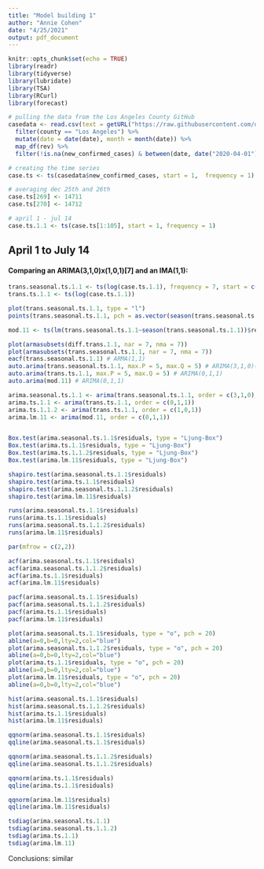 ```yaml
---
title: "Model building 1"
author: "Annie Cohen"
date: "4/25/2021"
output: pdf_document
---
```


```r
knitr::opts_chunk$set(echo = TRUE)
library(readr)
library(tidyverse)
library(lubridate)
library(TSA)
library(RCurl)
library(forecast)
```

```r
# pulling the data from the Los Angeles County GitHub
casedata <- read.csv(text = getURL("https://raw.githubusercontent.com/datadesk/california-coronavirus-data/master/latimes-county-totals.csv")) %>%
  filter(county == "Los Angeles") %>%
  mutate(date = date(date), month = month(date)) %>%
  map_df(rev) %>%
  filter(!is.na(new_confirmed_cases) & between(date, date("2020-04-01"),date("2021-03-31")))

# creating the time series
case.ts <- ts(casedata$new_confirmed_cases, start = 1,  frequency = 1)

# averaging dec 25th and 26th
case.ts[269] <- 14711
case.ts[270] <- 14712

# april 1 - jul 14
case.ts.1.1 <- ts(case.ts[1:105], start = 1, frequency = 1)
```

## April 1 to July 14

#### Comparing an ARIMA(3,1,0)x(1,0,1)[7] and an IMA(1,1):

```r
trans.seasonal.ts.1.1 <- ts(log(case.ts.1.1), frequency = 7, start = c(1,3))
trans.ts.1.1 <- ts(log(case.ts.1.1))

plot(trans.seasonal.ts.1.1, type = "l")
points(trans.seasonal.ts.1.1, pch = as.vector(season(trans.seasonal.ts.1.1)), cex = 0.8, col = "blue")

```

```r
mod.11 <- ts(lm(trans.seasonal.ts.1.1~season(trans.seasonal.ts.1.1))$residuals, frequency = 7)

plot(armasubsets(diff.trans.1.1, nar = 7, nma = 7))
plot(armasubsets(trans.seasonal.ts.1.1, nar = 7, nma = 7))
eacf(trans.seasonal.ts.1.1) # ARMA(1,1)
auto.arima(trans.seasonal.ts.1.1, max.P = 5, max.Q = 5) # ARIMA(3,1,0)(1,0,1)[7]
auto.arima(trans.ts.1.1, max.P = 5, max.Q = 5) # ARIMA(0,1,1)
auto.arima(mod.11) # ARIMA(0,1,1)
```

```r
arima.seasonal.ts.1.1 <- arima(trans.seasonal.ts.1.1, order = c(3,1,0), seasonal = list(order = c(1,0,1), period = 7))
arima.ts.1.1 <- arima(trans.ts.1.1, order = c(0,1,1))
arima.ts.1.1.2 <- arima(trans.ts.1.1, order = c(1,0,1))
arima.lm.11 <- arima(mod.11, order = c(0,1,1))


Box.test(arima.seasonal.ts.1.1$residuals, type = "Ljung-Box")
Box.test(arima.ts.1.1$residuals, type = "Ljung-Box")
Box.test(arima.ts.1.1.2$residuals, type = "Ljung-Box")
Box.test(arima.lm.11$residuals, type = "Ljung-Box")

shapiro.test(arima.seasonal.ts.1.1$residuals)
shapiro.test(arima.ts.1.1$residuals)
shapiro.test(arima.seasonal.ts.1.1.2$residuals)
shapiro.test(arima.lm.11$residuals)

runs(arima.seasonal.ts.1.1$residuals)
runs(arima.ts.1.1$residuals)
runs(arima.seasonal.ts.1.1.2$residuals)
runs(arima.lm.11$residuals)
```

```r
par(mfrow = c(2,2))

acf(arima.seasonal.ts.1.1$residuals)
acf(arima.seasonal.ts.1.1.2$residuals)
acf(arima.ts.1.1$residuals)
acf(arima.lm.11$residuals)

pacf(arima.seasonal.ts.1.1$residuals)
pacf(arima.seasonal.ts.1.1.2$residuals)
pacf(arima.ts.1.1$residuals)
pacf(arima.lm.11$residuals)

plot(arima.seasonal.ts.1.1$residuals, type = "o", pch = 20)
abline(a=0,b=0,lty=2,col="blue")
plot(arima.seasonal.ts.1.1.2$residuals, type = "o", pch = 20)
abline(a=0,b=0,lty=2,col="blue")
plot(arima.ts.1.1$residuals, type = "o", pch = 20)
abline(a=0,b=0,lty=2,col="blue")
plot(arima.lm.11$residuals, type = "o", pch = 20)
abline(a=0,b=0,lty=2,col="blue")

hist(arima.seasonal.ts.1.1$residuals)
hist(arima.seasonal.ts.1.1.2$residuals)
hist(arima.ts.1.1$residuals)
hist(arima.lm.11$residuals)

qqnorm(arima.seasonal.ts.1.1$residuals)
qqline(arima.seasonal.ts.1.1$residuals)

qqnorm(arima.seasonal.ts.1.1.2$residuals)
qqline(arima.seasonal.ts.1.1.2$residuals)

qqnorm(arima.ts.1.1$residuals)
qqline(arima.ts.1.1$residuals)

qqnorm(arima.lm.11$residuals)
qqline(arima.lm.11$residuals)

tsdiag(arima.seasonal.ts.1.1)
tsdiag(arima.seasonal.ts.1.1.2)
tsdiag(arima.ts.1.1)
tsdiag(arima.lm.11)
```

Conclusions: similar 
